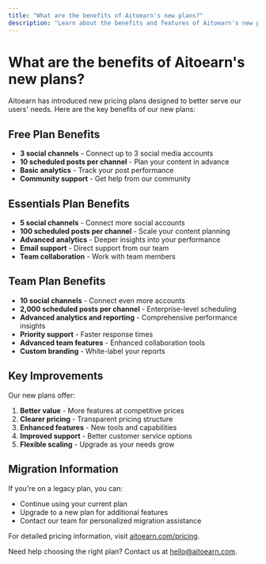 ```yaml
---
title: "What are the benefits of Aitoearn's new plans?"
description: "Learn about the benefits and features of Aitoearn's new pricing plans"
---
```


<UpdatedAt />


# What are the benefits of Aitoearn's new plans?

Aitoearn has introduced new pricing plans designed to better serve our users' needs. Here are the key benefits of our new plans:

## Free Plan Benefits

- **3 social channels** - Connect up to 3 social media accounts
- **10 scheduled posts per channel** - Plan your content in advance
- **Basic analytics** - Track your post performance
- **Community support** - Get help from our community

## Essentials Plan Benefits

- **5 social channels** - Connect more social accounts
- **100 scheduled posts per channel** - Scale your content planning
- **Advanced analytics** - Deeper insights into your performance
- **Email support** - Direct support from our team
- **Team collaboration** - Work with team members

## Team Plan Benefits

- **10 social channels** - Connect even more accounts
- **2,000 scheduled posts per channel** - Enterprise-level scheduling
- **Advanced analytics and reporting** - Comprehensive performance insights
- **Priority support** - Faster response times
- **Advanced team features** - Enhanced collaboration tools
- **Custom branding** - White-label your reports

## Key Improvements

Our new plans offer:

1. **Better value** - More features at competitive prices
2. **Clearer pricing** - Transparent pricing structure
3. **Enhanced features** - New tools and capabilities
4. **Improved support** - Better customer service options
5. **Flexible scaling** - Upgrade as your needs grow

## Migration Information

If you're on a legacy plan, you can:
- Continue using your current plan
- Upgrade to a new plan for additional features
- Contact our team for personalized migration assistance

For detailed pricing information, visit [aitoearn.com/pricing](https://aitoearn.com/pricing).

Need help choosing the right plan? Contact us at [hello@aitoearn.com](mailto:hello@aitoearn.com).
